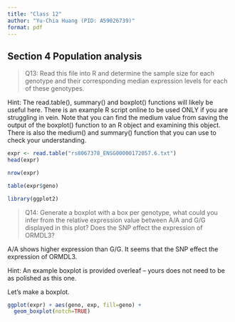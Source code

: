 ```yaml
---
title: "Class 12"
author: "Yu-Chia Huang (PID: A59026739)"
format: pdf
---
```

## Section 4 Population analysis

>Q13: Read this file into R and determine the sample size for each genotype and their corresponding median expression levels for each of these genotypes.

Hint:
The read.table(), summary() and boxplot() functions will likely be useful here.
There is an example R script online to be used ONLY if you are struggling in vein. Note that you can find the medium value from saving the output of the boxplot() function to an R object and examining this object.
There is also the medium() and summary() function that you can use to check your
understanding.

```r
expr <- read.table("rs8067378_ENSG00000172057.6.txt")
head(expr)
```

```r
nrow(expr)
```

```r
table(expr$geno)
```

```r
library(ggplot2)
```

>Q14: Generate a boxplot with a box per genotype, what could you infer from the relative expression value between A/A and G/G displayed in this plot? Does the SNP effect the expression of ORMDL3?

A/A shows higher expression than G/G. It seems that the SNP effect the expression of ORMDL3.

Hint: An example boxplot is provided overleaf – yours does not need to be as polished as this one.

Let's make a boxplot.

```r
ggplot(expr) + aes(geno, exp, fill=geno) +
  geom_boxplot(notch=TRUE)
```

